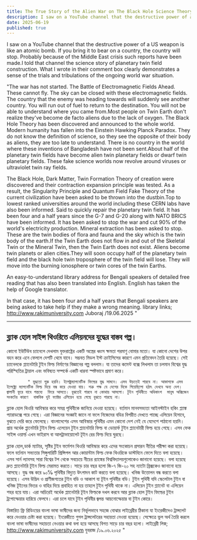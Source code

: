 ```yaml
---
title: The True Story of the Alien War on The Black Hole Science Theory.
description: I saw on a YouTube channel that the destructive power of a US weapon is like an atomic bomb. If you bring it to bear on a country, the country will stop. Probably because of the Middle East crisis such reports have been made.I told that channel the science story of planetary twin field construction. What I wrote in their comment box clearly demonstrates a sense of the trials and tribulations of the ongoing world war situation.
date: 2025-06-19
published: true
---
```


I saw on a YouTube channel that the destructive power of a US weapon is like an atomic bomb. If you bring it to bear on a country, the country will stop. Probably because of the Middle East crisis such reports have been made.I told that channel the science story of planetary twin field construction. What I wrote in their comment box clearly demonstrates a sense of the trials and tribulations of the ongoing world war situation.

   "The war has not started. The Battle of Electromagnetic Fields Ahead. These cannot fly. The sky can be closed with these electromagnetic fields. The country that the enemy was heading towards will suddenly see another country. You will run out of fuel to return to the destination. You will not be able to understand where you came from.Most people on Twin Earth don't realize they've become de facto aliens due to the lack of oxygen.
The Black Hole Theory has been discovered and announced to the whole world. Modern humanity has fallen into the Einstein Hawking Planck Paradox.
They do not know the definition of science, so they see the opposite of their body as aliens, they are too late to understand. There is no country in the world where these inventions of Bangladesh have not been sent.About half of the planetary twin fields have become alien twin planetary fields or dwarf twin planetary fields. These fake science worlds now revolve around viruses or ultraviolet twin ray fields.

The Black Hole, Dark Matter, Twin Formation Theory of creation were discovered and their contraction expansion principle was tested. As a result, the Singularity Principle and Quantum Field Fake Theory of the current civilization have been asked to be thrown into the dustbin.Top to lowest ranked universities around the world including these CERN labs have also been informed. Said to quickly repair the planetary twin field. It has been four and a half years since the G-7 and G-20 along with NATO BRICS have been informed.
It has been asked to stop the war and cut 90% of the world's electricity production. Mineral extraction has been asked to stop. These are the twin bodies of flora and fauna and the sky which is the twin body of the earth.If the Twin Earth does not flow in and out of the Skeletal Twin or the Mineral Twin, then the Twin Earth does not exist. Aliens become twin planets or alien cities.They will soon occupy half of the planetary twin field and the black hole  twin troposphere of the twin field will lose. They will move into the burning ionosphere or twin cores of the twin Earths.

An easy-to-understand library address for Bengali speakers of detailed free reading that has also been translated into English. English has taken the help of Google translator.

In that case, it has been four and a half years that Bengali speakers are being asked to take help if they make a wrong meaning. library links; http://www.rakimuniversity.com
Juboraj /19.06.2025 "

---

## ব্ল‍্যাক হোল সাইন্স থিওরিতে  এলিয়নদের যু্দ্ধের বাস্তব গল্প।

কোনো ইউটিউব চ‍্যানেলে দেখলাম যুক্তরাষ্ট্রের  একটি অস্ত্রের ধ্বংস ক্ষমতা পরমাণু বোমার মতো। যা কোনো দেশের উপর বহন করে এনে  ফেললে দেশটি থেমে যাবে। সম্ভবত মিডল ইস্ট ক্রাইসিসের কারণে এমন প্রতিবেদন তৈরি হয়েছে। সেই চ‍্যানেলকে প্ল‍্যানেটারি টুইন ফিল্ড নির্মাণের বিজ্ঞানের গল্প বললাম। যা তাদের কমেন্ট বক্সে লিখলাম তা চলমান বিশ্বের যুদ্ধ পরিস্হিতির ট্রায়াল এবং ভবিষ‍্যত সম্পর্কে একটি ধারনা স্পষ্টভাবে প্রমাণ করে।

            " যুদ্ধতো শুরু হয়নি। ইলেক্ট্রম‍্যাগনেটিক ফিল্ডের যুদ্ধ সামনে। এসব উড়তেই পারবে না। আকাশকে এসব ইলেক্ট্রো ম‍্যাগনেটিক ফিল্ড দিয়ে বন্ধ করে দেওয়া যায়। শত্রু পক্ষ যে দেশের দিকে গিয়েছিলো হঠাৎ দেখবে অন‍্য দেশ। জ্বালানী ফুরে যাবে গন্তব‍্যে  ফিরে আসতে। বুঝতেই পারবে না কোথায় আসলো। টুইন পৃথিবীতে অধিকাংশ  মানুষ অক্সিজেন সংকটের কারণে  বাস্তবিক দুই ফ‍্যাক্টর এলিয়েন হয়ে গেছে বুঝতে পারছে না।
ব্ল‍্যাক হোল থিওরি আবিস্কার করে সমগ্র পৃথিবীকে জানিয়ে দেওয়া হয়েছে। বর্তমান মানবসভ‍্যতা আইনস্টাইন হকিং প্ল‍্যাঙ্ক প‍্যারাডক্সে পরে গেছে। এরা বিজ্ঞানের সংজ্ঞাই জানে না ফলে নিজেদের বডির বিপরীত দেখতে পাচ্ছে এলিয়েন হিসাবে, বুঝতে দেরি করে ফেলেছে। বাংলাদেশের এসব আবিস্কার পৃথিবীর এমন কোনো দেশ নেই যে যেদেশে পাঠানো হয়নি।  প্রায় অর্ধেক প্ল‍্যৃনেটারি টুইন ফিল্ড এলেয়েন টুইন প্ল‍্যানেটারি ফিল্ড বা ডোয়ার্ফ টুইন প্ল‍্যানেটারী ফিল্ড হয়ে গেছে। এসব ফেক সাইন্স ওয়ার্ল্ড এখন ভাইরাস বা আলট্রাভায়োলেট টূইন রের ফিল্ড দিয়ে ঘুরছে।

ব্ল‍্যাক হোল,ডার্ক ম‍্যাটার, সৃষ্টির টুইন ফর্মেশন থিওরি আবিস্কার করে এদের সংকোচন প্রসারন নীতির পরীক্ষা করা হয়েছে। ফলে বর্তমান সভ‍্যতার সিঙ্গুলারিটি প্রিন্সিপল আর কোয়ান্টাম ফিল্ড ফেক থিওরিকে ডাস্টবিনে ফেলে দিতে বলা হয়েছে। এসব সার্ন ল‍্যাবসহ সারা বিশ্বের টপ থেকে সবচেয়ে নীচের র‍্যাঙ্কের বিশ্ববিদ‍্যালয়গুলোকেও জানানো হয়েছে। বলা হয়েছে দ্রুত প্ল‍্যানেটারি টূইন ফিল্ড মেরামত করতে। সাড়ে চার বছর হলো জি-৭ জি-২০ সহ ন‍্যাটো ব্রিক্সকেও জানানো হয়ে আসছে। যুদ্ধ বন্ধ করে ৯০℅ পৃথিবীর বিদ‍্যুত  উৎপাদন কাট করতে বলা হয়েছে। খনিজ উত্তোলন বন্ধ  করতে বলা হয়েছে। এসব উদ্ভিদ ও প্রাণীজগতের টুইন বডি ও আকাশ যা টূইন পৃথিবীর বডি। টুইন পৃথিবী যদি স্কেলেটাল টুইন বা খনিজ টূইনের ভিতর ও বাহির দিয়ে প্রবাহিত না হয় তাহলে টুইন পৃথিবী থাকে না। এলিয়েন টুইন প্ল‍্যানেট বা এলিয়েন শহর হয়ে যায়। এরা অচিরেই অর্ধেক প্ল‍্যানেটারি টূইন ফিল্ডকে দখল করবে আর ব্ল‍্যাক হোল টুইন ফিল্ডের টুইন ট্রপোস্ফেয়ার হারিয়ে ফেলবে। এরা চলে যাবে টুইন পৃথিবীর জ্বলন্ত আয়নোস্ফেয়ার বা টুইন কোরে।

বিস্তারিত ফ্রি রিডিংয়ের বাংলা ভাষা ভাষীদের জন‍্য নির্ভূলভাবে সহজে বোঝার  লাইব্রেরীর ঠিকানা যা ইংরেজীদেও ট্রান্সলেট করে দেওয়ার চেষ্টা করা হয়েছে। ইংরেজীতে গুগল ট্রান্সলেটরের সহায়তা নেওয়া হয়েছে।
সেক্ষেত্রে ভুল অর্থ তৈরি করলে বাংলা ভাষা ভাষীদের সহায়তা নেওয়ার কথা বলা হয়ে আসছে বিগত সাড়ে চার বছর হলো। লাইব্রেরী লিঙ্ক; http://www.rakimuniversity.com
যুবরাজ /১৯.০৬.২০২৫ "
